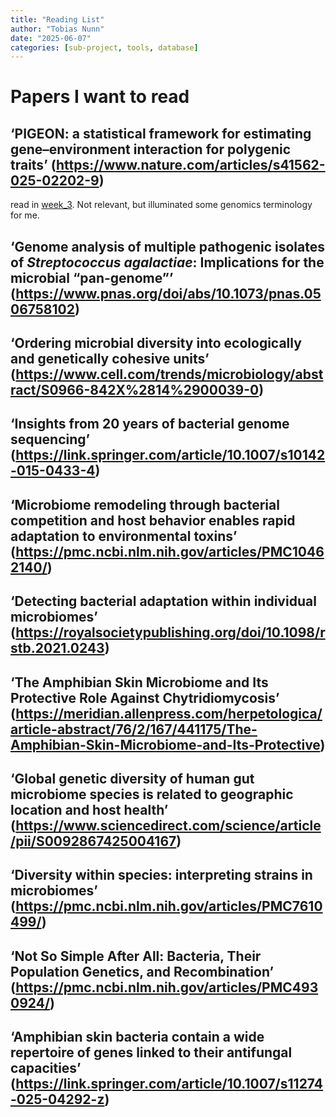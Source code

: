 ```yaml
---
title: "Reading List"
author: "Tobias Nunn"
date: "2025-06-07"
categories: [sub-project, tools, database]
---
```


# Papers I want to read {#seq-readinglist}

## 'PIGEON: a statistical framework for estimating gene–environment interaction for polygenic traits' (<https://www.nature.com/articles/s41562-025-02202-9>)

read in [week_3](../posts/week_3.qmd#sec-week3). Not relevant, but illuminated some genomics terminology for me.

## 'Genome analysis of multiple pathogenic isolates of *Streptococcus agalactiae*: Implications for the microbial “pan-genome”' (<https://www.pnas.org/doi/abs/10.1073/pnas.0506758102>)

## 'Ordering microbial diversity into ecologically and genetically cohesive units' (<https://www.cell.com/trends/microbiology/abstract/S0966-842X%2814%2900039-0>)

## 'Insights from 20 years of bacterial genome sequencing' (<https://link.springer.com/article/10.1007/s10142-015-0433-4>)

## 'Microbiome remodeling through bacterial competition and host behavior enables rapid adaptation to environmental toxins' (<https://pmc.ncbi.nlm.nih.gov/articles/PMC10462140/>)

## 'Detecting bacterial adaptation within individual microbiomes' (<https://royalsocietypublishing.org/doi/10.1098/rstb.2021.0243>)

## 'The Amphibian Skin Microbiome and Its Protective Role Against Chytridiomycosis' (<https://meridian.allenpress.com/herpetologica/article-abstract/76/2/167/441175/The-Amphibian-Skin-Microbiome-and-Its-Protective>)

## 'Global genetic diversity of human gut microbiome species is related to geographic location and host health' (<https://www.sciencedirect.com/science/article/pii/S0092867425004167>)

## 'Diversity within species: interpreting strains in microbiomes' (<https://pmc.ncbi.nlm.nih.gov/articles/PMC7610499/>)

## 'Not So Simple After All: Bacteria, Their Population Genetics, and Recombination' ([https://pmc.ncbi.nlm.nih.gov/articles/PMC4930924/](https://pmc.ncbi.nlm.nih.gov/articles/PMC4930924/#:~:text=Not%20only%20are%20the%20bacteria%20highly%20diverse,pylori%20are%20extremely%20variable%20(Israel%20et%20al.)))

## 'Amphibian skin bacteria contain a wide repertoire of genes linked to their antifungal capacities' (<https://link.springer.com/article/10.1007/s11274-025-04292-z>)
